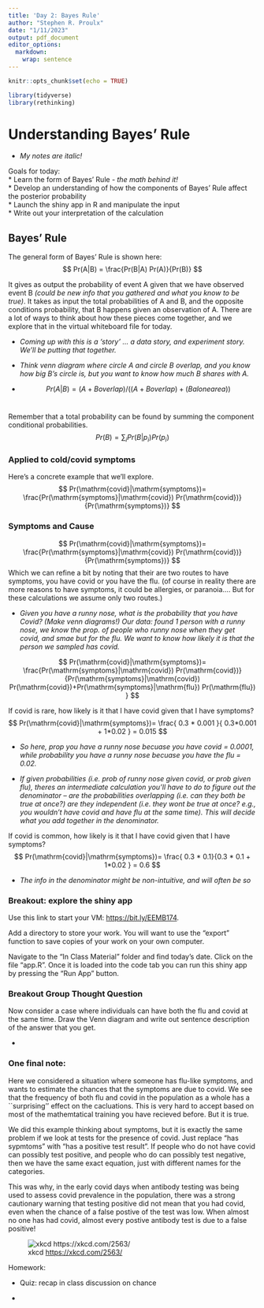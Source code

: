 ```yaml
---
title: 'Day 2: Bayes Rule'
author: "Stephen R. Proulx"
date: "1/11/2023"
output: pdf_document
editor_options: 
  markdown: 
    wrap: sentence
---
```


```r
knitr::opts_chunk$set(echo = TRUE)

library(tidyverse)
library(rethinking)
```

# Understanding Bayes' Rule

-   *My notes are italic!*

Goals for today:\
\* Learn the form of Bayes' Rule - *the math behind it!*\
\* Develop an understanding of how the components of Bayes' Rule affect the posterior probability\
\* Launch the shiny app in R and manipulate the input\
\* Write out your interpretation of the calculation

## Bayes' Rule

The general form of Bayes' Rule is shown here: $$
Pr(A|B) = \frac{Pr(B|A) Pr(A)}{Pr(B)}
$$

It gives as output the probability of event A given that we have observed event B *(could be new info that you gathered and what you know to be true)*.
It takes as input the total probabilities of A and B, and the opposite conditions probability, that B happens given an observation of A.
There are a lot of ways to think about how these pieces come together, and we explore that in the virtual whiteboard file for today.

-   *Coming up with this is a 'story'* *... a data story, and experiment story. We'll be putting that together.*

-   *Think venn diagram where circle A and circle B overlap, and you know how big B's circle is, but you want to know how much B shares with A.*

-   $$ Pr(A|B) = (A+B overlap)/((A+B overlap)+(B alone area)) $$\

Remember that a total probability can be found by summing the component conditional probabilities.
$$
Pr(B) = \sum_{i} Pr(B|p_i) Pr(p_i)
$$

### Applied to cold/covid symptoms

Here's a concrete example that we'll explore.
$$
Pr(\mathrm{covid}|\mathrm{symptoms})= \frac{Pr(\mathrm{symptoms}|\mathrm{covid}) Pr(\mathrm{covid})}{Pr(\mathrm{symptoms})}
$$

### Symptoms and Cause

$$
Pr(\mathrm{covid}|\mathrm{symptoms})= \frac{Pr(\mathrm{symptoms}|\mathrm{covid}) Pr(\mathrm{covid})}{Pr(\mathrm{symptoms})}  
$$ Which we can refine a bit by noting that their are two routes to have symptoms, you have covid or you have the flu.
(of course in reality there are more reasons to have symptoms, it could be allergies, or paranoia.... But for these calculations we assume only two routes.)

-   *Given you have a runny nose, what is the probability that you have Covid? (Make venn diagrams!) Our data: found 1 person with a runny nose, we know the prop. of people who runny nose when they get covid, and smae but for the flu. We want to know how likely it is that the person we sampled has covid.*

$$
Pr(\mathrm{covid}|\mathrm{symptoms})= \frac{Pr(\mathrm{symptoms}|\mathrm{covid}) Pr(\mathrm{covid})}{Pr(\mathrm{symptoms}|\mathrm{covid}) Pr(\mathrm{covid})+Pr(\mathrm{symptoms}|\mathrm{flu}) Pr(\mathrm{flu}) }
$$

If covid is rare, how likely is it that I have covid given that I have symptoms?
$$
Pr(\mathrm{covid}|\mathrm{symptoms})= \frac{  0.3 * 0.001 }{ 0.3*0.001 + 1*0.02 } = 0.015 
$$

-   *So here, prop you have a runny nose becuase you have covid = 0.0001, while probability you have a runny nose becuase you have the flu = 0.02.*

-   *If given probabilities (i.e. prob of runny nose given covid, or prob given flu), theres an intermediate calculation you'll have to do to figure out the denominator -- are the probabilities overlapping (i.e. can they both be true at once?) are they independent (i.e. they wont be true at once? e.g., you wouldn't have covid and have flu at the same time). This will decide what you add together in the denominator.*

If covid is common, how likely is it that I have covid given that I have symptoms?
$$
Pr(\mathrm{covid}|\mathrm{symptoms})= \frac{ 0.3 * 0.1}{0.3 * 0.1 + 1*0.02  } = 0.6
$$

-   *The info in the denominator might be non-intuitive, and will often be so*

### Breakout: explore the shiny app

Use this link to start your VM: <https://bit.ly/EEMB174>.\

Add a directory to store your work.
You will want to use the "export" function to save copies of your work on your own computer.

Navigate to the "In Class Material" folder and find today's date.
Click on the file "app.R".
Once it is loaded into the code tab you can run this shiny app by pressing the "Run App" button.

### Breakout Group Thought Question

Now consider a case where individuals can have both the flu and covid at the same time.
Draw the Venn diagram and write out sentence description of the answer that you get.

-   

### One final note:

Here we considered a situation where someone has flu-like symptoms, and wants to estimate the chances that the symptoms are due to covid.
We see that the frequency of both flu and covid in the population as a whole has a \`\`surprising'' effect on the cacluations.
This is very hard to accept based on most of the mathemtatical training you have recieved before.
But it is true.

We did this example thinking about symptoms, but it is exactly the same problem if we look at tests for the presence of covid.
Just replace "has sypmtoms" with "has a positive test result".
If people who do not have covid can possibly test positive, and people who do can possibly test negative, then we have the same exact equation, just with different names for the categories.

This was why, in the early covid days when antibody testing was being used to assess covid prevalence in the population, there was a strong cautionary warning that testing positive did not mean that you had covid, even when the chance of a false postive of the test was low.
When almost no one has had covid, almost every postive antibody test is due to a false positive!

![xkcd <https://xkcd.com/2563/>](throat_and_nasal_passages.png)

Homework:

-   Quiz: recap in class discussion on chance

-   
